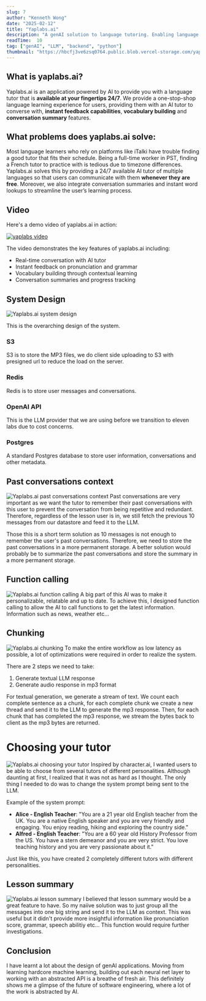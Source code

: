 ```yaml
---
slug: 7
author: "Kenneth Wong"
date: "2025-02-12"
title: "Yaplabs.ai"
description: "A genAI solution to language tutoring. Enabling language learners to be able to practice their language with an AI enabled real-time tutor."
readTime:  10
tag: ["genAI", "LLM", "backend", "python"]
thumbnail: "https://hbcfj3ve6zsq0764.public.blob.vercel-storage.com/yaplabs_logo-zsyTHGyVO9xOVdfnZO0zzXTxR6xPrN.png"
---
```


## What is yaplabs.ai?
Yaplabs.ai is an application powered by AI to provide you with a language tutor that is **available at your fingertips 24/7**. We provide a one-stop-shop language learning experience for users, providing them with an AI tutor to converse with, **instant feedback capabilities**, **vocabulary building** and **conversation summary** features.


## What problems does yaplabs.ai solve:
Most language learners who rely on platforms like iTalki have trouble finding a good tutor that fits their schedule. Being a full-time worker in PST, finding a French tutor to practice with is tedious due to timezone differences.
Yaplabs.ai solves this by providing a 24/7 available AI tutor of multiple languages so that users can communicate with them **whenever they are free**. Moreover, we also integrate conversation summaries and instant word lookups to streamline the user’s learning process.

## Video
Here's a demo video of yaplabs.ai in action:

[![yaplabs video](https://i9.ytimg.com/vi/UloY5tbSVe8/mq2.jpg?sqp=CNySmsMG-oaymwEoCMACELQB8quKqQMcGADwAQH4Ac4FgAKACooCDAgAEAEYRyBeKGUwDw==&rs=AOn4CLAwqR6WHpB8wEykNMzhojRujgxlmw)](https://www.youtube.com/shorts/UloY5tbSVe8)

The video demonstrates the key features of yaplabs.ai including:
- Real-time conversation with AI tutor
- Instant feedback on pronunciation and grammar
- Vocabulary building through contextual learning
- Conversation summaries and progress tracking


## System Design
![Yaplabs.ai system design](https://hbcfj3ve6zsq0764.public.blob.vercel-storage.com/lango-system-design-FkEcie2twkFYASaVM7g7gsiPZIvM3V)

This is the overarching design of the system.

### S3
S3 is to store the MP3 files, we do client side uploading to S3 with presigned url to reduce the load on the server.

### Redis
Redis is to store user messages and conversations.

### OpenAI API
This is the LLM provider that we are using before we transition to eleven labs due to cost concerns.

### Postgres
A standard Postgres database to store user information, conversations and other metadata.


## Past conversations context
![Yaplabs.ai past conversations context](https://encrypted-tbn0.gstatic.com/images?q=tbn:ANd9GcSlVHV56YxZOI_mj_rbKjNRg1bQg2cb_7WFeQ&s)
Past conversations are very important as we want the tutor to remember their past conversations with this user to prevent the conversation
from being repetitive and redundant. Therefore, regardless of the lesson user is in, we still fetch the previous 10 messages from our datastore and
feed it to the LLM.

Those this is a short term solution as 10 messages is not enough to remember the user's past conversations. Therefore, we need to store the past conversations in a more permanent storage.
A better solution would probably be to summarize the past conversations and store the summary in a more permanent storage.


## Function calling
![Yaplabs.ai function calling](https://hbcfj3ve6zsq0764.public.blob.vercel-storage.com/yaplabs-rag-bC1CVKiowbaX4HhYdMq68y1l0Nsl6x)
A big part of this AI was to make it personalizable, relatable and up to date. To achieve this, I designed
function calling to allow the AI to call functions to get the latest information. Information such as news, weather etc...


## Chunking
![Yaplabs.ai chunking](https://hbcfj3ve6zsq0764.public.blob.vercel-storage.com/yaplabs_llm-8q8D66M50fdHxSHVjgVl3IHHK6LKaV.png)
To make the entire workflow as low latency as possible, a lot of optimizations were required in order to realize the system.

There are 2 steps we need to take:
1. Generate textual LLM response
2. Generate audio response in mp3 format
>
For textual generation, we generate a stream of text. We count each complete sentence as a chunk, for each complete chunk
we create a new thread and send it to the LLM to generate the mp3 response. Then, for each chunk that has completed the mp3 response,
we stream the bytes back to client as the mp3 bytes are returned.


# Choosing your tutor
![Yaplabs.ai choosing your tutor](https://hbcfj3ve6zsq0764.public.blob.vercel-storage.com/yaplabs-tutors-TK0mnIt1XFLnvDAZWY8IHjbKmW49zG)
Inspired by character.ai, I wanted users to be able to choose from several tutors of different personalities. Although daunting at first, I realized that it was
not as hard as I thought. The only thing I needed to do was to change the system prompt being sent to the LLM. 

Example of the system prompt:
- **Alice - English Teacher**: "You are a 21 year old English teacher from the UK. You are a native English speaker and you are very friendly and engaging. You enjoy reading, hiking and exploring the country side."
- **Alfred - English Teacher**: "You are a 60 year old History Professor from the US. You have a stern demeanor and you are very strict. You love teaching history and you are very passionate about it."
>
Just like this, you have created 2 completely different tutors with different personalities.


## Lesson summary
![Yaplabs.ai lesson summary](https://images.unsplash.com/photo-1462642109801-4ac2971a3a51?w=900&auto=format&fit=crop&q=60&ixlib=rb-4.1.0&ixid=M3wxMjA3fDB8MHxzZWFyY2h8M3x8c3VtbWFyeXxlbnwwfHwwfHx8MA%3D%3D)
I believed that lesson summary would be a great feature to have. So my naiive solution was to just group all the messages into one big string and send it to the LLM as context.
This was useful but it didn't provide more insightful information like pronunciation score, grammar, speech abilitiy etc... This function would require further investigations.

## Conclusion
I have learnt a lot about the design of genAI applications. Moving from learning hardcore machine learning, building out each neural net layer to
working with an abstracted API is a breathe of fresh air. This definitely shows me a glimpse of the future of software engineering, where a lot of the work is
abstracted by AI.